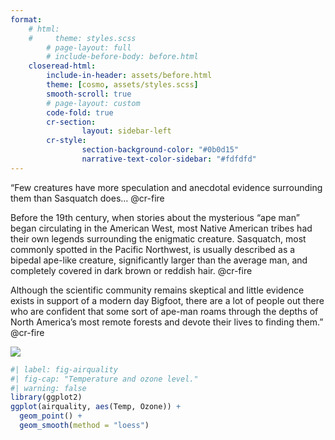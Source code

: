 ```yaml
---
format:
    # html: 
    #     theme: styles.scss
        # page-layout: full
        # include-before-body: before.html
    closeread-html:
        include-in-header: assets/before.html
        theme: [cosmo, assets/styles.scss]
        smooth-scroll: true
        # page-layout: custom
        code-fold: true
        cr-section:
                layout: sidebar-left
        cr-style:
                section-background-color: "#0b0d15"
                narrative-text-color-sidebar: "#fdfdfd"
---
```


:::: cr-section
"Few creatures have more speculation and anecdotal evidence surrounding them than Sasquatch does... @cr-fire

Before the 19th century, when stories about the mysterious “ape man” began circulating in the American West, most Native American tribes had their own legends surrounding the enigmatic creature. Sasquatch, most commonly spotted in the Pacific Northwest, is usually described as a bipedal ape-like creature, significantly larger than the average man, and completely covered in dark brown or reddish hair. @cr-fire

Although the scientific community remains skeptical and little evidence exists in support of a modern day Bigfoot, there are a lot of people out there who are confident that some sort of ape-man roams through the depths of North America’s most remote forests and devote their lives to finding them." @cr-fire

::: {#cr-fire}
![](images/fire.gif)
:::


```r
#| label: fig-airquality
#| fig-cap: "Temperature and ozone level."
#| warning: false
library(ggplot2)
ggplot(airquality, aes(Temp, Ozone)) + 
  geom_point() + 
  geom_smooth(method = "loess")
```


::::
